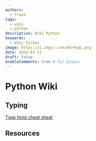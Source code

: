 ```yaml
---
authors:
  - frank
tags:
  - wiki
  - python
description: Wiki Python
keywords:
  - Wiki Python
image: https://i.imgur.com/mErPwqL.png
date: 2024-03-11
draft: false
enableComments: true # for Gisqus
---
```


# Python Wiki


## Typing

[Type hints cheat sheet](https://mypy.readthedocs.io/en/stable/cheat_sheet_py3.html)

<!--truncate-->

## Resources
